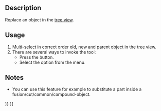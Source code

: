 <languages/>
<translate>

<!--T:7-->
{{Docnav
|
|[[OpenSCAD_RemoveSubtree|Remove Subtree]]
|[[OpenSCAD_Workbench|OpenSCAD]]
|IconL=
|IconR=OpenSCAD_RemoveSubtree.svg
|IconC=Workbench_OpenSCAD.svg
}}

<!--T:1-->
{{GuiCommand
|Name=OpenSCAD ReplaceObject‏‎
|MenuLocation=OpenSCAD → Replace Object
|Workbenches=[[OpenSCAD_Workbench|OpenSCAD]]
}}

==Description== <!--T:11--> 

<!--T:2-->
Replace an object in the [[Tree_view|tree view]].

==Usage== <!--T:12--> 

<!--T:3-->
# Multi-select in correct order old, new and parent object in the [[Tree_view|tree view]].
# There are several ways to invoke the tool:
#* Press the {{Button|[[Image:OpenSCAD_ReplaceObject.svg|16px]] [[OpenSCAD_ReplaceObject|Replace Object]]}} button.
#* Select the {{MenuCommand|OpenSCAD → [[Image:OpenSCAD_ReplaceObject.svg|16px]] Replace Object}} option from the menu.

==Notes== <!--T:13--> 

<!--T:5-->
* You can use this feature for example to substitute a part inside a fusion/cut/common/compound-object.


<!--T:8-->
{{Docnav
|
|[[OpenSCAD_RemoveSubtree|Remove Subtree]]
|[[OpenSCAD_Workbench|OpenSCAD]]
|IconL=
|IconR=OpenSCAD_RemoveSubtree.svg
|IconC=Workbench_OpenSCAD.svg
}}

</translate>
{{OpenSCAD_Tools_navi{{#translation:}}}}
{{Userdocnavi{{#translation:}}}}